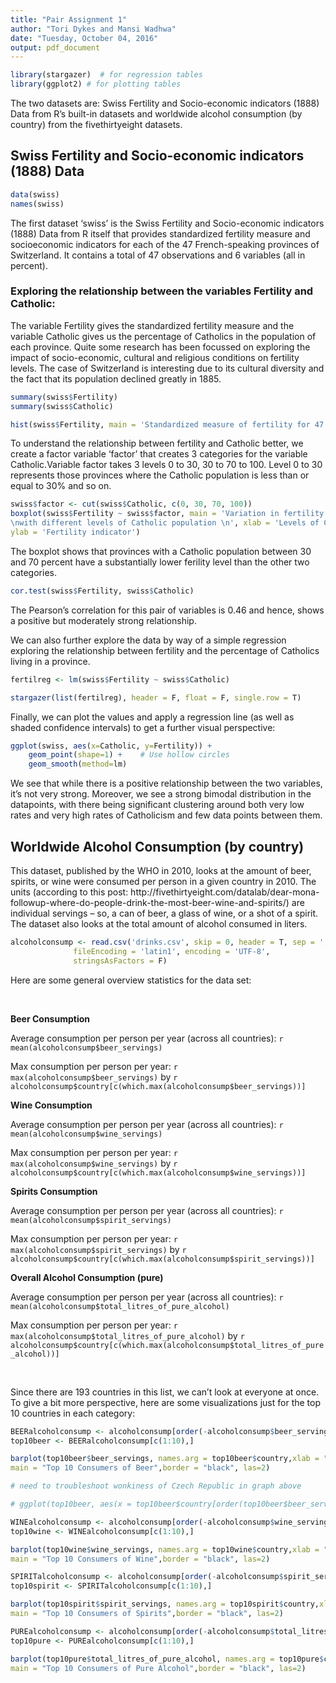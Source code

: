 ```yaml
---
title: "Pair Assignment 1"
author: "Tori Dykes and Mansi Wadhwa"
date: "Tuesday, October 04, 2016"
output: pdf_document
---
```


```r

library(stargazer)  # for regression tables
library(ggplot2) # for plotting tables

```


The two datasets are: Swiss Fertility and Socio-economic indicators (1888) Data from R's built-in datasets and worldwide alcohol consumption (by country) from the fivethirtyeight datasets. 


## Swiss Fertility and Socio-economic indicators (1888) Data

```r
data(swiss)
names(swiss)
```

The first dataset 'swiss' is the Swiss Fertility and Socio-economic indicators (1888) Data from R itself that provides standardized fertility measure and socioeconomic indicators for each of the 47 French-speaking provinces of Switzerland. It contains a total of 47 observations and 6 variables (all in percent).

### Exploring the relationship between the variables Fertility and Catholic:

The variable Fertility gives the standardized fertility measure and the variable Catholic gives us the percentage of Catholics in the population of each province. Quite some research has been focussed on exploring the impact of socio-economic, cultural and religious conditions on fertility levels. The case of Switzerland is interesting due to its cultural diversity and the fact that its population declined greatly in 1885.
 
```r
summary(swiss$Fertility)
summary(swiss$Catholic)

hist(swiss$Fertility, main = 'Standardized measure of fertility for 47 Swiss provinces in 1888')
```

To understand the relationship between fertility and Catholic better, we create a factor variable 'factor' that creates 3 categories for the variable Catholic.Variable factor takes 3 levels 0 to 30, 30 to 70 to 100. Level 0 to 30 represents those provinces where the Catholic population is less than or equal to 30% and so on. 

```r
swiss$factor <- cut(swiss$Catholic, c(0, 30, 70, 100))
boxplot(swiss$Fertility ~ swiss$factor, main = 'Variation in fertility across provinces
\nwith different levels of Catholic population \n', xlab = 'Levels of Catholic population', 
ylab = 'Fertility indicator')

```

The boxplot shows that provinces with a Catholic population between 30 and 70 percent have a substantially lower ferility level than the other two categories. 

```r
cor.test(swiss$Fertility, swiss$Catholic)

```
The Pearson's correlation for this pair of variables is 0.46 and hence, shows a positive but moderately strong relationship.

We can also further explore the data by way of a simple regression exploring the relationship between fertility and the percentage of Catholics living in a province.

```r

fertilreg <- lm(swiss$Fertility ~ swiss$Catholic)

stargazer(list(fertilreg), header = F, float = F, single.row = T)

```

Finally, we can plot the values and apply a regression line (as well as shaded confidence intervals) to get a further visual perspective:


```r

ggplot(swiss, aes(x=Catholic, y=Fertility)) +
    geom_point(shape=1) +    # Use hollow circles
    geom_smooth(method=lm)

```

We see that while there is a positive relationship between the two variables, it's not very strong. Moreover, we see a strong bimodal distribution in the datapoints, with there being significant clustering around both very low rates and very high rates of Catholicism and few data points between them. 

## Worldwide Alcohol Consumption (by country)

This dataset, published by the WHO in 2010, looks at the amount of beer, spirits, or wine were consumed per person in a given country in 2010. The units (according to this post: http://fivethirtyeight.com/datalab/dear-mona-followup-where-do-people-drink-the-most-beer-wine-and-spirits/) are individual servings -- so, a can of beer, a glass of wine, or a shot of a spirit. The dataset also looks at the total amount of alcohol consumed in liters. 

```r
alcoholconsump <- read.csv('drinks.csv', skip = 0, header = T, sep = ',',
              fileEncoding = 'latin1', encoding = 'UTF-8',
              stringsAsFactors = F)
```


Here are some general overview statistics for the data set:

&nbsp;

**Beer Consumption**

Average consumption per person per year (across all countries): `r mean(alcoholconsump$beer_servings)`

Max consumption per person per year: `r max(alcoholconsump$beer_servings)` by `r alcoholconsump$country[c(which.max(alcoholconsump$beer_servings))]`

**Wine Consumption**

Average consumption per person per year (across all countries): `r mean(alcoholconsump$wine_servings)`

Max consumption per person per year: `r max(alcoholconsump$wine_servings)` by `r alcoholconsump$country[c(which.max(alcoholconsump$wine_servings))]`

**Spirits Consumption**

Average consumption per person per year (across all countries): `r mean(alcoholconsump$spirit_servings)`

Max consumption per person per year: `r max(alcoholconsump$spirit_servings)` by `r alcoholconsump$country[c(which.max(alcoholconsump$spirit_servings))]`

**Overall Alcohol Consumption (pure)**

Average consumption per person per year (across all countries): `r mean(alcoholconsump$total_litres_of_pure_alcohol)`

Max consumption per person per year: `r max(alcoholconsump$total_litres_of_pure_alcohol)` by `r alcoholconsump$country[c(which.max(alcoholconsump$total_litres_of_pure_alcohol))]`


&nbsp;

Since there are 193 countries in this list, we can't look at everyone at once. To give a bit more perspective, here are some visualizations just for the top 10 countries in each category:

```r

BEERalcoholconsump <- alcoholconsump[order(-alcoholconsump$beer_servings),]
top10beer <- BEERalcoholconsump[c(1:10),]

barplot(top10beer$beer_servings, names.arg = top10beer$country,xlab = "", ylab = "Beer Servings",col = "gray",
main = "Top 10 Consumers of Beer",border = "black", las=2)

```

```r

# need to troubleshoot wonkiness of Czech Republic in graph above

# ggplot(top10beer, aes(x = top10beer$country[order(top10beer$beer_servings)], y = top10beer$beer_servings)) + geom_bar(stat = "identity") --> keeping this here for future reference; Tori can't get this to work properly but maybe will troubleshoot it later

```

```r

WINEalcoholconsump <- alcoholconsump[order(-alcoholconsump$wine_servings),]
top10wine <- WINEalcoholconsump[c(1:10),]

barplot(top10wine$wine_servings, names.arg = top10wine$country,xlab = "", ylab = "Wine Servings",col = "gray",
main = "Top 10 Consumers of Wine",border = "black", las=2)

```


```r

SPIRITalcoholconsump <- alcoholconsump[order(-alcoholconsump$spirit_servings),]
top10spirit <- SPIRITalcoholconsump[c(1:10),]

barplot(top10spirit$spirit_servings, names.arg = top10spirit$country,xlab = "", ylab = "Spirit Servings",col = "gray",
main = "Top 10 Consumers of Spirits",border = "black", las=2)

```

```r

PUREalcoholconsump <- alcoholconsump[order(-alcoholconsump$total_litres_of_pure_alcohol),]
top10pure <- PUREalcoholconsump[c(1:10),]

barplot(top10pure$total_litres_of_pure_alcohol, names.arg = top10pure$country,xlab = "", ylab = "Consumption (Liters)",col = "gray",
main = "Top 10 Consumers of Pure Alcohol",border = "black", las=2)

```
